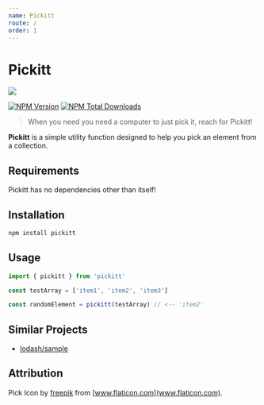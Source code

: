 ```yaml
---
name: Pickitt
route: /
order: 1
---
```



# Pickitt

<img src={pickImgPath} style={pickStyle}/>

[![NPM Version][npm-image]][npm-url]     [![NPM Total Downloads][npm-downloads]][npm-url]

> When you need you need a computer to just pick it, reach for Pickitt!

**Pickitt** is a simple utility function designed to help you pick an element from a collection.

## Requirements
Pickitt has no dependencies other than itself!

## Installation
```sh
npm install pickitt
```

## Usage
```js
import { pickitt } from 'pickitt'

const testArray = ['item1', 'item2', 'item3']

const randomElement = pickitt(testArray) // <-- 'item2'
```

## Similar Projects
- [lodash/sample](https://www.npmjs.com/package/lodash.sample)

## Attribution
Pick Icon by [freepik](http://www.freepik.com) from [www.flaticon.com](www.flaticon.com).

<!-- Markdown link & img dfn's -->
[npm-image]: https://img.shields.io/npm/v/pickitt.svg
[npm-downloads]: https://img.shields.io/npm/dt/pickitt.svg
[npm-url]: https://www.npmjs.com/package/pickitt